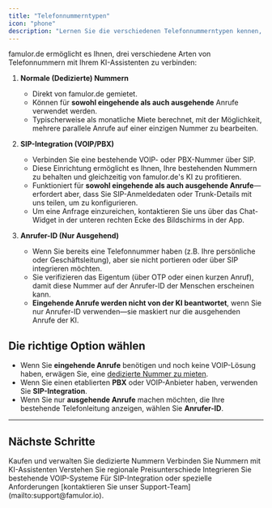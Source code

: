 ```yaml
---
title: "Telefonnummerntypen"
icon: "phone"
description: "Lernen Sie die verschiedenen Telefonnummerntypen kennen, die Sie mit famulor.de verwenden können: dedizierte Nummern, SIP-Integration und Anrufer-ID"
---
```


famulor.de ermöglicht es Ihnen, drei verschiedene Arten von Telefonnummern mit Ihrem KI-Assistenten zu verbinden:

1. **Normale (Dedizierte) Nummern**

   - Direkt von famulor.de gemietet.
   - Können für **sowohl eingehende als auch ausgehende** Anrufe verwendet werden.
   - Typischerweise als monatliche Miete berechnet, mit der Möglichkeit, mehrere parallele Anrufe auf einer einzigen Nummer zu bearbeiten.

2. **SIP-Integration (VOIP/PBX)**

   - Verbinden Sie eine bestehende VOIP- oder PBX-Nummer über SIP.
   - Diese Einrichtung ermöglicht es Ihnen, Ihre bestehenden Nummern zu behalten und gleichzeitig von famulor.de's KI zu profitieren.
   - Funktioniert für **sowohl eingehende als auch ausgehende Anrufe**—erfordert aber, dass Sie SIP-Anmeldedaten oder Trunk-Details mit uns teilen, um zu konfigurieren.
   - Um eine Anfrage einzureichen, kontaktieren Sie uns über das Chat-Widget in der unteren rechten Ecke des Bildschirms in der App.

3. **Anrufer-ID (Nur Ausgehend)**
   - Wenn Sie bereits eine Telefonnummer haben (z.B. Ihre persönliche oder Geschäftsleitung), aber sie nicht portieren oder über SIP integrieren möchten.
   - Sie verifizieren das Eigentum (über OTP oder einen kurzen Anruf), damit diese Nummer auf der Anrufer-ID der Menschen erscheinen kann.
   - **Eingehende Anrufe werden nicht von der KI beantwortet**, wenn Sie nur Anrufer-ID verwenden—sie maskiert nur die ausgehenden Anrufe der KI.

## Die richtige Option wählen

- Wenn Sie **eingehende Anrufe** benötigen und noch keine VOIP-Lösung haben, erwägen Sie, eine [dedizierte Nummer zu mieten](/phone-numbers/purchasing-and-managing).
- Wenn Sie einen etablierten **PBX** oder VOIP-Anbieter haben, verwenden Sie **SIP-Integration**.
- Wenn Sie nur **ausgehende Anrufe** machen möchten, die Ihre bestehende Telefonleitung anzeigen, wählen Sie **Anrufer-ID**.

---

## Nächste Schritte

<CardGroup cols={2}>
<Card title="Telefonnummern kaufen" icon="phone-plus" href="/phone-numbers/purchasing-and-managing">
Kaufen und verwalten Sie dedizierte Nummern
</Card>
<Card title="Nummern zuweisen" icon="link" href="/phone-numbers/assigning-to-assistants">
Verbinden Sie Nummern mit KI-Assistenten
</Card>
</CardGroup>

<CardGroup cols={2}>
<Card title="Preise und Regionen" icon="globe" href="/phone-numbers/pricing-and-regions">
Verstehen Sie regionale Preisunterschiede
</Card>
<Card title="SIP-Integration" icon="server" href="/provisioning/sip-ai/sip-integration">
Integrieren Sie bestehende VOIP-Systeme
</Card>
</CardGroup>

<Note>
Für SIP-Integration oder spezielle Anforderungen [kontaktieren Sie unser Support-Team](mailto:support@famulor.io).
</Note> 
